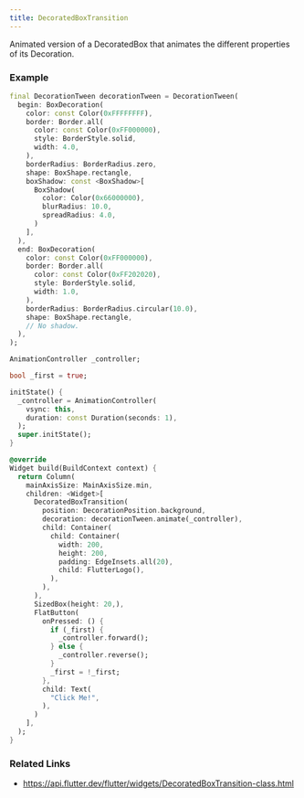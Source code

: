 ```yaml
---
title: DecoratedBoxTransition
---
```


Animated version of a DecoratedBox that animates the different properties of its Decoration.

### Example

```dart liveslice=DecoratedBoxTransition
final DecorationTween decorationTween = DecorationTween(
  begin: BoxDecoration(
    color: const Color(0xFFFFFFFF),
    border: Border.all(
      color: const Color(0xFF000000),
      style: BorderStyle.solid,
      width: 4.0,
    ),
    borderRadius: BorderRadius.zero,
    shape: BoxShape.rectangle,
    boxShadow: const <BoxShadow>[
      BoxShadow(
        color: Color(0x66000000),
        blurRadius: 10.0,
        spreadRadius: 4.0,
      )
    ],
  ),
  end: BoxDecoration(
    color: const Color(0xFF000000),
    border: Border.all(
      color: const Color(0xFF202020),
      style: BorderStyle.solid,
      width: 1.0,
    ),
    borderRadius: BorderRadius.circular(10.0),
    shape: BoxShape.rectangle,
    // No shadow.
  ),
);

AnimationController _controller;

bool _first = true;

initState() {
  _controller = AnimationController(
    vsync: this,
    duration: const Duration(seconds: 1),
  );
  super.initState();
}

@override
Widget build(BuildContext context) {
  return Column(
    mainAxisSize: MainAxisSize.min,
    children: <Widget>[
      DecoratedBoxTransition(
        position: DecorationPosition.background,
        decoration: decorationTween.animate(_controller),
        child: Container(
          child: Container(
            width: 200,
            height: 200,
            padding: EdgeInsets.all(20),
            child: FlutterLogo(),
          ),
        ),
      ),
      SizedBox(height: 20,),
      FlatButton(
        onPressed: () {
          if (_first) {
            _controller.forward();
          } else {
            _controller.reverse();
          }
          _first = !_first;
        },
        child: Text(
          "Click Me!",
        ),
      )
    ],
  );
}
```


### Related Links
- https://api.flutter.dev/flutter/widgets/DecoratedBoxTransition-class.html
